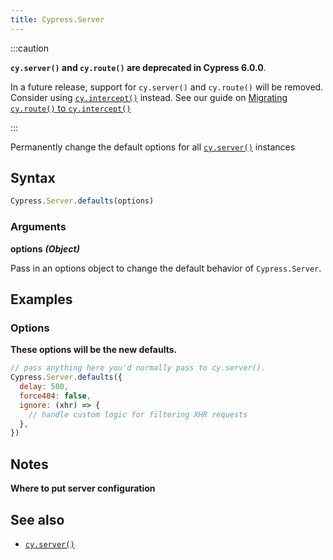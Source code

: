 ```yaml
---
title: Cypress.Server
---
```


:::caution

**<Icon name="exclamation-triangle" /> `cy.server()` and `cy.route()` are
deprecated in Cypress 6.0.0**.

In a future release, support for `cy.server()` and `cy.route()` will be removed.
Consider using [`cy.intercept()`](/api/commands/intercept) instead. See our
guide on
[Migrating `cy.route()` to `cy.intercept()`](/guides/references/migration-guide#Migrating-cy-route-to-cy-intercept)

:::

Permanently change the default options for all
[`cy.server()`](/api/commands/server) instances

## Syntax

```javascript
Cypress.Server.defaults(options)
```

### Arguments

**<Icon name="angle-right" /> options** **_(Object)_**

Pass in an options object to change the default behavior of `Cypress.Server`.

## Examples

### Options

**These options will be the new defaults.**

```javascript
// pass anything here you'd normally pass to cy.server().
Cypress.Server.defaults({
  delay: 500,
  force404: false,
  ignore: (xhr) => {
    // handle custom logic for filtering XHR requests
  },
})
```

## Notes

**Where to put server configuration**

<SupportFileConfiguration />

## See also

- [`cy.server()`](/api/commands/server)

